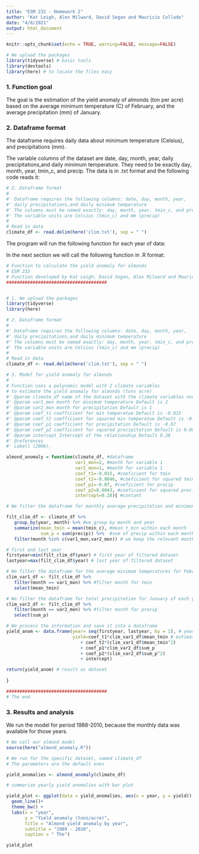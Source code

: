 ```yaml
---
title: "ESM 232 - Homework 2"
author: "Kat Leigh, Alex Milward, David Segan and Mauricio Collado"
date: "4/8/2021"
output: html_document
---
```


```r
knitr::opts_chunk$set(echo = TRUE, warning=FALSE, message=FALSE)
```

```r
# We upload the packages
library(tidyverse) # basic tools
library(devtools)
library(here) # to locate the files easy

```

### 1. Function goal
The goal is the estimation of the yield anomaly of almonds (ton per acre) based on the average minimum temperature (C) of February, and the average precipitation (mm) of January. 

### 2. Dataframe format

The dataframe requires daily data about minimum temperature (Celsius), and precipitations (mm). 

The variable columns of the dataset are date, day, month, year, daily precipitations,and daily minimum temperature. They need to be exactly day, month, year, tmin_c, and precip. The data is in .txt format and the following code reads it:

```r
# 2. Dataframe format
#
#' Dataframe requires the following columns: date, day, month, year, 
#' daily precipitations,and daily minimum temperature
#' The columns must be named exactly: day, month, year, tmin_c, and precip 
#' The variable units are Celsius (tmin_c) and mm (precip)
#
# Read in data
climate_df <- read.delim(here('clim.txt'), sep = " ")

```

The program will run the following function for each year of data:



In the next section we will call the following function in .R format:

```r
# Function to calculate the yield anomaly for almonds
# ESM 232
# Function developed by Kat Leigh, David Segan, Alex Milward and Mauricio Collado
######################################


# 1. We upload the packages
library(tidyverse)
library(here)

# 2. Dataframe format
#
#' Dataframe requires the following columns: date, day, month, year, 
#' daily precipitations,and daily minimum temperature
#' The columns must be named exactly: day, month, year, tmin_c, and precip 
#' The variable units are Celsius (tmin_c) and mm (precip)
#
# Read in data
climate_df <- read.delim(here('clim.txt'), sep = " ")

# 3. Model for yield anomaly for almonds
#
# Function uses a polynomic model with 2 climate variables
# to estimate the yield anomaly for almonds (tons acre)
#' @param climate_df name of the dataset with the climate variables over time
#' @param var1_mon month for minimum temperature Default is 2
#' @param var2_mon month for precipitation Default is 1
#' @param coef_t1 coefficient for min temperatue Default is -0.015
#' @param coef_t2 coefficient for squared min temperatue Default is -0.0046
#' @param coef_p1 coefficient for precipitation Default is -0.07
#' @param coef_p2 coefficient for squared precipitation Default is 0.0043
#' @param intercept Intercept of the relationship Default 0.28
#' @references
#' Lobell (2006).

almond_anomaly = function(climate_df, #dataframe
                          var1_mon=2, #month for variable 1
                          var2_mon=1, #month for variable 1
                          coef_t1=-0.015, #coeficient for tmin
                          coef_t2=-0.0046, #coeficient for squared tmin
                          coef_p1=-0.07, #coeficient for precip
                          coef_p2=0.0043, #coeficient for squared precip
                          intercept=0.28){ #contant

# We filter the dataframe for monthly average precipitation and minimun temp

filt_clim_df <- climate_df %>%
   group_by(year, month) %>% #we group by month and year
   summarize(mean_tmin = mean(tmin_c), #mean t_min within each month
             sum_p = sum(precip)) %>%  #sum of precip within each month
   filter(month %in% c(var1_mon,var2_mon)) # we keep the relevant months

# first and last year
firstyear=min(filt_clim_df$year) # first year of filtered dataset
lastyear=max(filt_clim_df$year) # last year of filtered dataset

# We filter the dataframe for the average minimum temperatures for February of each year
clim_var1_df <- filt_clim_df %>% 
   filter(month == var1_mon) %>% #filter month for tmin
   select(mean_tmin)

# We filter the dataframe for total precipitation for January of each year
clim_var2_df <- filt_clim_df %>% 
   filter(month == var2_mon) %>% #filter month for precip
   select(sum_p)

# We process the information and save it into a dataframe
yield_anom <- data.frame(year= seq(firstyear, lastyear, by = 1), # year
                         yield=coef_t1*clim_var1_df$mean_tmin # estimation
                            + coef_t2*(clim_var1_df$mean_tmin^2) 
                            + coef_p1*clim_var2_df$sum_p 
                            + coef_p2*(clim_var2_df$sum_p^2) 
                            + intercept)

return(yield_anom) # result as dataset
             
}

######################################
# The end
```


### 3. Results and analysis
We run the model for period 1988-2010, because the monthly data was available for those years.

```r
# We call our almond model
source(here("almond_anomaly.R"))

# We run for the specific dataset, named climate_df
# The parameters are the default ones

yield_anomalies <- almond_anomaly(climate_df)

```

```r
# summarize yearly yield anomalies with bar plot

yield_plot <- ggplot(data = yield_anomalies, aes(x = year, y = yield)) +
  geom_line()+
  theme_bw() +
  labs(x = "year", 
       y = "Yield anomaly (tons/acre)",
       title = "Almond yield anomaly by year",
       subtitle = "1989 - 2010",
       caption = " The")

yield_plot

```

